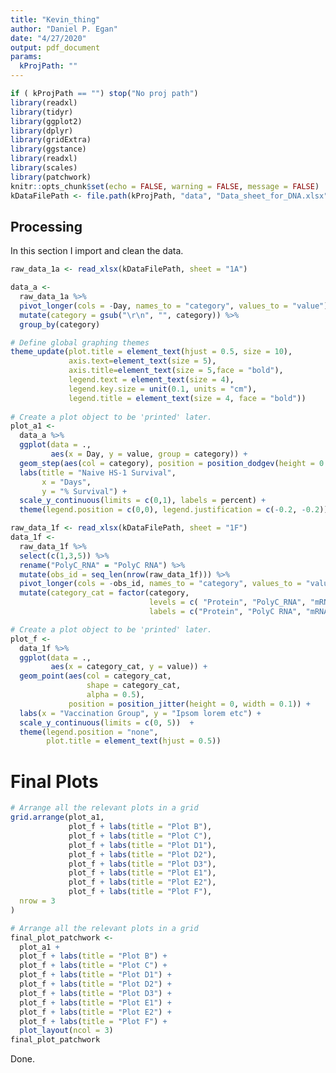 ```yaml
---
title: "Kevin_thing"
author: "Daniel P. Egan"
date: "4/27/2020"
output: pdf_document
params: 
  kProjPath: ""
---
```


```r
if ( kProjPath == "") stop("No proj path")
library(readxl)
library(tidyr)
library(ggplot2)
library(dplyr)
library(gridExtra)
library(ggstance)
library(readxl)
library(scales)
library(patchwork)
knitr::opts_chunk$set(echo = FALSE, warning = FALSE, message = FALSE)
kDataFilePath <- file.path(kProjPath, "data", "Data_sheet_for_DNA.xlsx")
```


## Processing
In this section I import and clean the data. 

```r
raw_data_1a <- read_xlsx(kDataFilePath, sheet = "1A")

data_a <- 
  raw_data_1a %>% 
  pivot_longer(cols = -Day, names_to = "category", values_to = "value") %>%
  mutate(category = gsub("\r\n", "", category)) %>% 
  group_by(category) 
```


```r
# Define global graphing themes
theme_update(plot.title = element_text(hjust = 0.5, size = 10),
             axis.text=element_text(size = 5),
             axis.title=element_text(size = 5,face = "bold"),
             legend.text = element_text(size = 4), 
             legend.key.size = unit(0.1, units = "cm"),
             legend.title = element_text(size = 4, face = "bold")) 
  
# Create a plot object to be 'printed' later. 
plot_a1 <- 
  data_a %>% 
  ggplot(data = ., 
         aes(x = Day, y = value, group = category)) + 
  geom_step(aes(col = category), position = position_dodgev(height = 0.1)) + 
  labs(title = "Naive HS-1 Survival", 
       x = "Days", 
       y = "% Survival") + 
  scale_y_continuous(limits = c(0,1), labels = percent) +
  theme(legend.position = c(0,0), legend.justification = c(-0.2, -0.2))
```

```r
raw_data_1f <- read_xlsx(kDataFilePath, sheet = "1F")
data_1f <- 
  raw_data_1f %>% 
  select(c(1,3,5)) %>% 
  rename("PolyC_RNA" = "PolyC RNA") %>% 
  mutate(obs_id = seq_len(nrow(raw_data_1f))) %>% 
  pivot_longer(cols = -obs_id, names_to = "category", values_to = "value") %>% 
  mutate(category_cat = factor(category, 
                               levels = c( "Protein", "PolyC_RNA", "mRNA"), 
                               labels = c("Protein", "PolyC RNA", "mRNA")))
```

```r
# Create a plot object to be 'printed' later. 
plot_f <- 
  data_1f %>% 
  ggplot(data = ., 
         aes(x = category_cat, y = value)) + 
  geom_point(aes(col = category_cat,
                 shape = category_cat,
                 alpha = 0.5),
             position = position_jitter(height = 0, width = 0.1)) + 
  labs(x = "Vaccination Group", y = "Ipsom lorem etc") + 
  scale_y_continuous(limits = c(0, 5))  + 
  theme(legend.position = "none", 
        plot.title = element_text(hjust = 0.5))

```

# Final Plots

```r
# Arrange all the relevant plots in a grid
grid.arrange(plot_a1, 
             plot_f + labs(title = "Plot B"),
             plot_f + labs(title = "Plot C"),
             plot_f + labs(title = "Plot D1"),
             plot_f + labs(title = "Plot D2"),
             plot_f + labs(title = "Plot D3"),
             plot_f + labs(title = "Plot E1"),
             plot_f + labs(title = "Plot E2"),
             plot_f + labs(title = "Plot F"),
  nrow = 3
)
```

\newpage

```r
# Arrange all the relevant plots in a grid
final_plot_patchwork <-
  plot_a1 +  
  plot_f + labs(title = "Plot B") +
  plot_f + labs(title = "Plot C") + 
  plot_f + labs(title = "Plot D1") + 
  plot_f + labs(title = "Plot D2") +
  plot_f + labs(title = "Plot D3") +
  plot_f + labs(title = "Plot E1") +
  plot_f + labs(title = "Plot E2") +
  plot_f + labs(title = "Plot F") +
  plot_layout(ncol = 3)
final_plot_patchwork
```

Done. 
